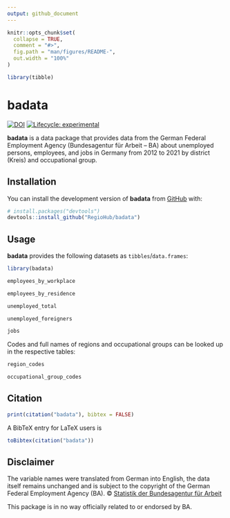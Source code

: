 ```yaml
---
output: github_document
---
```


<!-- README.md is generated from README.Rmd. Please edit that file -->

```r
knitr::opts_chunk$set(
  collapse = TRUE,
  comment = "#>",
  fig.path = "man/figures/README-",
  out.width = "100%"
)

library(tibble)
```

# badata

<!-- badges: start -->
<!-- [![CRAN status](https://www.r-pkg.org/badges/version/badata)](https://CRAN.R-project.org/package=badata) -->
[![DOI](https://zenodo.org/badge/584811775.svg)](https://zenodo.org/badge/latestdoi/584811775)
[![Lifecycle: experimental](https://img.shields.io/badge/lifecycle-experimental-orange.svg)](https://lifecycle.r-lib.org/articles/stages.html#experimental)
<!-- badges: end -->

**badata** is a data package that provides data from the German Federal Employment Agency (Bundesagentur für Arbeit -- BA) about unemployed persons, employees, and jobs in Germany from 2012 to 2021 by district (Kreis) and occupational group.

## Installation

You can install the development version of **badata** from [GitHub](https://github.com/RegioHub/badata) with:

``` r
# install.packages("devtools")
devtools::install_github("RegioHub/badata")
```

## Usage

**badata** provides the following datasets as `tibbles`/`data.frames`:

```r
library(badata)

employees_by_workplace

employees_by_residence

unemployed_total

unemployed_foreigners

jobs
```

Codes and full names of regions and occupational groups can be looked up in the respective tables:

```r
region_codes

occupational_group_codes
```

## Citation

```r
print(citation("badata"), bibtex = FALSE)
```

A BibTeX entry for LaTeX users is

```r
toBibtex(citation("badata"))
```

## Disclaimer

The variable names were translated from German into English, the data itself remains unchanged and is subject to the copyright of the German Federal Employment Agency (BA). © [Statistik der Bundesagentur für Arbeit](https://statistik.arbeitsagentur.de)

This package is in no way officially related to or endorsed by BA.
